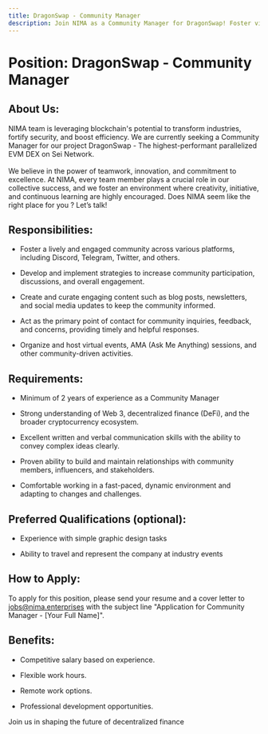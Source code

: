 ```yaml
---
title: DragonSwap - Community Manager
description: Join NIMA as a Community Manager for DragonSwap! Foster vibrant communities, develop engagement strategies, and drive innovation in DeFi.
---
```


# Position: DragonSwap - Community Manager

## About Us:
NIMA team is leveraging blockchain's potential to transform industries, fortify security, and boost efficiency. We are currently seeking a Community Manager for our project DragonSwap - The highest-performant parallelized EVM DEX on Sei Network.
<br/>
<br/>
We believe in the power of teamwork, innovation, and commitment to excellence. At NIMA, every team member plays a crucial role in our collective success, and we foster an environment where creativity, initiative, and continuous learning are highly encouraged.
Does NIMA seem like the right place for you ? Let’s talk!

## Responsibilities:

-   Foster a lively and engaged community across various platforms, including Discord, Telegram, Twitter, and others.
    
-   Develop and implement strategies to increase community participation, discussions, and overall engagement.
    
-   Create and curate engaging content such as blog posts, newsletters, and social media updates to keep the community informed.
    
-   Act as the primary point of contact for community inquiries, feedback, and concerns, providing timely and helpful responses.
    
-   Organize and host virtual events, AMA (Ask Me Anything) sessions, and other community-driven activities.
    
## Requirements:

-   Minimum of 2 years of experience as a Community Manager
    
-   Strong understanding of Web 3, decentralized finance (DeFi), and the broader cryptocurrency ecosystem.
    
-   Excellent written and verbal communication skills with the ability to convey complex ideas clearly.
    
-   Proven ability to build and maintain relationships with community members, influencers, and stakeholders.
    
-   Comfortable working in a fast-paced, dynamic environment and adapting to changes and challenges.
    
## Preferred Qualifications (optional):

-   Experience with simple graphic design tasks
    
-   Ability to travel and represent the company at industry events
    
## How to Apply:

To apply for this position, please send your resume and a cover letter to jobs@nima.enterprises with the subject line "Application for Community Manager - [Your Full Name]".


## Benefits:

-   Competitive salary based on experience.
    
-   Flexible work hours.
    
-   Remote work options.
    
-   Professional development opportunities.
    

  
Join us in shaping the future of decentralized finance
